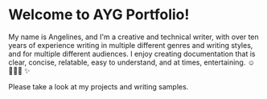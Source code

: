 # Welcome to AYG Portfolio! 

My name is Angelines, and I'm a creative and technical writer, with over ten years of experience writing in multiple different genres and writing styles, and for multiple different audiences. I enjoy creating documentation that is clear, concise, relatable, easy to understand, and at times, entertaining.  ☺️ 👩🏽‍💻 ✨ 

Please take a look at my projects and writing samples. 
